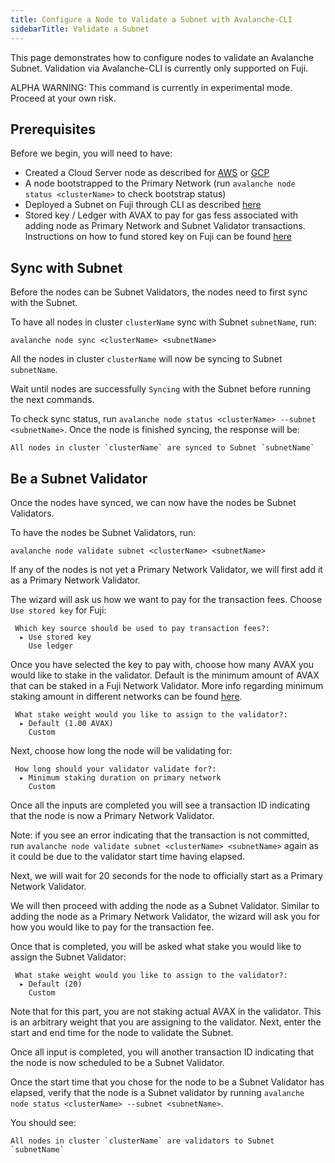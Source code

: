 ```yaml
---
title: Configure a Node to Validate a Subnet with Avalanche-CLI
sidebarTitle: Validate a Subnet
---
```

This page demonstrates how to configure nodes to validate an Avalanche Subnet. Validation via Avalanche-CLI is currently only supported on Fuji.


<Callout type="warning">
ALPHA WARNING: This command is currently in experimental mode. Proceed at your own risk.
</Callout>

Prerequisites[​](#prerequisites "Direct link to heading")
---------------------------------------------------------

Before we begin, you will need to have:

*   Created a Cloud Server node as described for [AWS](/tooling/create-avalanche-nodes/run-validators-aws) or [GCP](/tooling/create-avalanche-nodes/run-validators-gcp)
*   A node bootstrapped to the Primary Network (run `avalanche node status <clusterName>` to check bootstrap status)
*   Deployed a Subnet on Fuji through CLI as described [here](/build/subnets/deploy-a-subnet/fuji-testnet)
*   Stored key / Ledger with AVAX to pay for gas fess associated with adding node as Primary Network and Subnet Validator transactions. Instructions on how to fund stored key on Fuji can be found [here](/build/subnets/deploy-a-subnet/fuji-testnet#funding-the-key)

Sync with Subnet[​](#sync-with-subnet "Direct link to heading")
---------------------------------------------------------------

Before the nodes can be Subnet Validators, the nodes need to first sync with the Subnet.

To have all nodes in cluster `clusterName` sync with Subnet `subnetName`, run:

```
avalanche node sync <clusterName> <subnetName>

```


All the nodes in cluster `clusterName` will now be syncing to Subnet `subnetName`.

Wait until nodes are successfully `Syncing` with the Subnet before running the next commands.

To check sync status, run `avalanche node status <clusterName> --subnet <subnetName>`. Once the node is finished syncing, the response will be:

```
All nodes in cluster `clusterName` are synced to Subnet `subnetName`

```


Be a Subnet Validator[​](#be-a-subnet-validator "Direct link to heading")
-------------------------------------------------------------------------

Once the nodes have synced, we can now have the nodes be Subnet Validators.

To have the nodes be Subnet Validators, run:

```
avalanche node validate subnet <clusterName> <subnetName>

```


If any of the nodes is not yet a Primary Network Validator, we will first add it as a Primary Network Validator.

The wizard will ask us how we want to pay for the transaction fees. Choose `Use stored key` for Fuji:

```
 Which key source should be used to pay transaction fees?:
  ▸ Use stored key
    Use ledger

```


Once you have selected the key to pay with, choose how many AVAX you would like to stake in the validator. Default is the minimum amount of AVAX that can be staked in a Fuji Network Validator. More info regarding minimum staking amount in different networks can be found [here](/nodes/validate/how-to-stake#fuji-testnet).

```
 What stake weight would you like to assign to the validator?:
  ▸ Default (1.00 AVAX)
    Custom

```


Next, choose how long the node will be validating for:

```
 How long should your validator validate for?:
  ▸ Minimum staking duration on primary network
    Custom

```


Once all the inputs are completed you will see a transaction ID indicating that the node is now a Primary Network Validator.

Note: if you see an error indicating that the transaction is not committed, run `avalanche node validate subnet <clusterName> <subnetName>` again as it could be due to the validator start time having elapsed.

Next, we will wait for 20 seconds for the node to officially start as a Primary Network Validator.

We will then proceed with adding the node as a Subnet Validator. Similar to adding the node as a Primary Network Validator, the wizard will ask you for how you would like to pay for the transaction fee.

Once that is completed, you will be asked what stake you would like to assign the Subnet Validator:

```
 What stake weight would you like to assign to the validator?:
  ▸ Default (20)
    Custom

```


Note that for this part, you are not staking actual AVAX in the validator. This is an arbitrary weight that you are assigning to the validator. Next, enter the start and end time for the node to validate the Subnet.

Once all input is completed, you will another transaction ID indicating that the node is now scheduled to be a Subnet Validator.

Once the start time that you chose for the node to be a Subnet Validator has elapsed, verify that the node is a Subnet validator by running `avalanche node status <clusterName> --subnet <subnetName>`.

You should see:

```
All nodes in cluster `clusterName` are validators to Subnet `subnetName`

```
